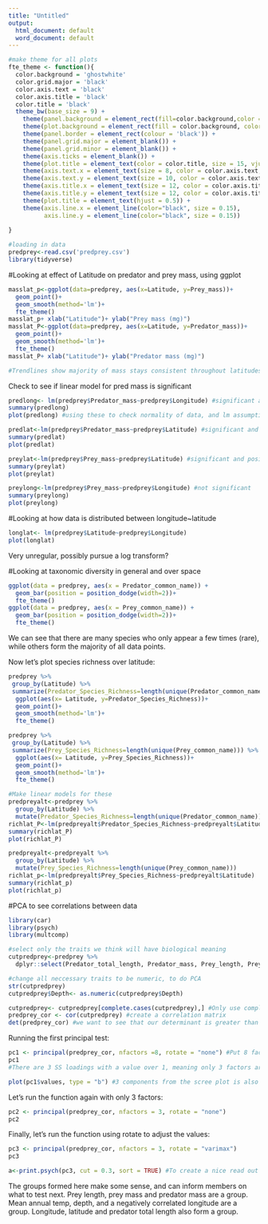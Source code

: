 ---
title: "Untitled"
output:
  html_document: default
  word_document: default
---
```{r}
#make theme for all plots
fte_theme <- function(){
  color.background = 'ghostwhite'
  color.grid.major = 'black'
  color.axis.text = 'black'
  color.axis.title = 'black'
  color.title = 'black'
  theme_bw(base_size = 9) + 
    theme(panel.background = element_rect(fill=color.background,color = color.background)) +
    theme(plot.background = element_rect(fill = color.background, color = color.background)) +
    theme(panel.border = element_rect(colour = 'black')) +
    theme(panel.grid.major = element_blank()) + 
    theme(panel.grid.minor = element_blank()) + 
    theme(axis.ticks = element_blank()) +
    theme(plot.title = element_text(color = color.title, size = 15, vjust = 1.25)) +
    theme(axis.text.x = element_text(size = 8, color = color.axis.text, angle = 90)) + 
    theme(axis.text.y = element_text(size = 10, color = color.axis.text)) + 
    theme(axis.title.x = element_text(size = 12, color = color.axis.title, vjust = 0)) +
    theme(axis.title.y = element_text(size = 12, color = color.axis.title, vjust = 1.25)) + 
    theme(plot.title = element_text(hjust = 0.5)) + 
    theme(axis.line.x = element_line(color="black", size = 0.15),
          axis.line.y = element_line(color="black", size = 0.15)) 
  
}
```


```{r}
#loading in data
predprey<-read.csv('predprey.csv')
library(tidyverse)

```

#Looking at effect of Latitude on predator and prey mass, using ggplot
```{r}
masslat_p<-ggplot(data=predprey, aes(x=Latitude, y=Prey_mass))+
  geom_point()+
  geom_smooth(method='lm')+
  fte_theme()
masslat_p+ xlab("Latitude")+ ylab("Prey mass (mg)")
masslat_P<-ggplot(data=predprey, aes(x=Latitude, y=Predator_mass))+
  geom_point()+
  geom_smooth(method='lm')+
  fte_theme()
masslat_P+ xlab("Latitude")+ ylab("Predator mass (mg)")

#Trendlines show majority of mass stays consistent throughout latitudes, with lots of variation around 40degrees (which was more sampled compared to the other latitudes)

```
Check to see if linear model for pred mass is significant
```{r}
predlong<- lm(predprey$Predator_mass~predprey$Longitude) #significant and negative 
summary(predlong)
plot(predlong) #using these to check normality of data, and lm assumptions. 

predlat<-lm(predprey$Predator_mass~predprey$Latitude) #significant and positive
summary(predlat)
plot(predlat)
```
```{r}
preylat<-lm(predprey$Prey_mass~predprey$Latitude) #significant and positive
summary(preylat)
plot(preylat)

preylong<-lm(predprey$Prey_mass~predprey$Longitude) #not significant
summary(preylong)
plot(preylong)
```


#Looking at how data is distributed between longitude~latitude
```{r}
longlat<- lm(predprey$Latitude~predprey$Longitude)
plot(longlat)

```
Very unregular, possibly pursue a log transform?

#Looking at taxonomic diversity in general and over space
    
```{r}
ggplot(data = predprey, aes(x = Predator_common_name)) +
  geom_bar(position = position_dodge(width=2))+
  fte_theme()
ggplot(data = predprey, aes(x = Prey_common_name)) +
  geom_bar(position = position_dodge(width=2))+
  fte_theme()
```
We can see that there are many species who only appear a few times (rare), while others form the majority of all data points.

Now let's plot species richness over latitude:
```{r}
predprey %>%
 group_by(Latitude) %>%
 summarize(Predator_Species_Richness=length(unique(Predator_common_name))) %>% #find the unique number of species at each latitude
  ggplot(aes(x= Latitude, y=Predator_Species_Richness))+
  geom_point()+
  geom_smooth(method='lm')+
  fte_theme()

predprey %>%
 group_by(Latitude) %>%
 summarize(Prey_Species_Richness=length(unique(Prey_common_name))) %>% 
  ggplot(aes(x= Latitude, y=Prey_Species_Richness))+
  geom_point()+
  geom_smooth(method='lm')+
  fte_theme()

#Make linear models for these
predpreyalt<-predprey %>%
  group_by(Latitude) %>% 
  mutate(Predator_Species_Richness=length(unique(Predator_common_name)))
richlat_P<-lm(predpreyalt$Predator_Species_Richness~predpreyalt$Latitude)
summary(richlat_P)
plot(richlat_P)

predpreyalt<-predpreyalt %>%
  group_by(Latitude) %>% 
  mutate(Prey_Species_Richness=length(unique(Prey_common_name)))
richlat_p<-lm(predpreyalt$Prey_Species_Richness~predpreyalt$Latitude)
summary(richlat_p)
plot(richlat_p)

```



#PCA to see correlations between data
```{r}
library(car)
library(psych)
library(multcomp)

#select only the traits we think will have biological meaning
cutpredprey<-predprey %>% 
  dplyr::select(Predator_total_length, Predator_mass, Prey_length, Prey_mass, Latitude, Longitude, Depth, Mean_annual_temp)

#change all neccessary traits to be numeric, to do PCA
str(cutpredprey)
cutpredprey$Depth<- as.numeric(cutpredprey$Depth)

cutpredprey<- cutpredprey[complete.cases(cutpredprey),] #Only use complete cases to make things easier
predprey_cor <- cor(cutpredprey) #create a correlation matrix
det(predprey_cor) #we want to see that our determinant is greater than the necessary value of 0.00001, and it is
```
Running the first principal test:
```{r}
pc1 <- principal(predprey_cor, nfactors =8, rotate = "none") #Put 8 factors because this is how many traits we left in
pc1
#There are 3 SS loadings with a value over 1, meaning only 3 factors are probably important
```
```{r}
plot(pc1$values, type = "b") #3 components from the scree plot is also a reasonable estimate
```
Let's run the function again with only 3 factors:
```{r}
pc2 <- principal(predprey_cor, nfactors = 3, rotate = "none")
pc2
```
Finally, let's run the function using rotate to adjust the values:
```{r}
pc3 <- principal(predprey_cor, nfactors = 3, rotate = "varimax")
pc3
```
```{r}
a<-print.psych(pc3, cut = 0.3, sort = TRUE) #To create a nice read out of our groups

```
The groups formed here make some sense, and can inform members on what to test next. Prey length, prey mass and predator mass are a group. Mean annual temp, depth, and a negatively correlated longitude are a group. Longitude, latitude and predator total length also form a group.
